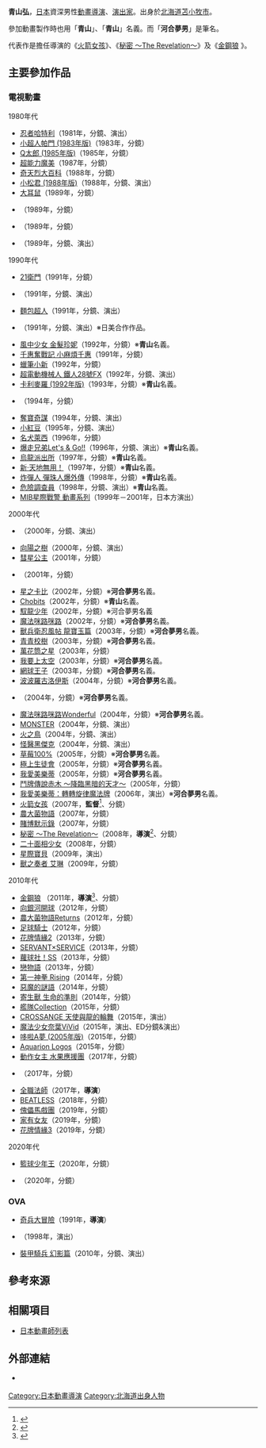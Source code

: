 {{multiple issues|
{{Notability Unreferenced|time=2020-10-09T04:06:09+00:00}}
{{Primarysources|time=2020-10-09T04:06:09+00:00}}
}}
{{noteTA|G1=Anime}}
{{japanese|japanese=青山 弘|kana=あおやま ひろし|romaji=Aoyama Hiroshi}}
'''青山弘'''{{BD|1960年|1月15日||}}，[[日本|日本]]資深男性[[動畫|動畫]][[導演|導演]]、[[戲劇|演出家]]。出身於[[北海道|北海道]][[苫小牧市|苫小牧市]]。

參加動畫製作時也用「'''青山{{lang|ja|ひろし}}'''」、「'''青山{{lang|ja|ヒロシ}}'''」名義。而「'''河合夢男'''」是筆名。

代表作是擔任導演的《[[火箭女孩|火箭女孩]]》、《[[最高機密_(漫畫)|秘密 ～The Revelation～]]》及《[[金鋼狼|金鋼狼]] {{link-ja|金鋼狼 (2011年動畫)|ウルヴァリン (アニメ)|(2011年動畫)}}》。

== 主要參加作品 ==
=== 電視動畫 ===
; 1980年代
* [[忍者小靈精|忍者哈特利]]（1981年，分鏡、演出）
* [[小超人帕門|小超人帕門 (1983年版)]]（1983年，分鏡）
* [[Q太郎|Q太郎 (1985年版)]]（1985年，分鏡）
* [[超能力魔美|超能力魔美]]（1987年，分鏡）
* [[奇天烈大百科|奇天烈大百科]]（1988年，分鏡）
* [[小松君|小松君 (1988年版)]]（1988年，分鏡、演出）
* [[大耳鼠|大耳鼠]]（1989年，分鏡）
* {{link-ja|搞怪刑事|がきデカ}}（1989年，分鏡）
* {{lang|ja|{{link-ja|パラソルヘンべえ|パラソルヘンべえ}}}}（1989年，分鏡）
* {{link-ja|GO！摔角軍團|GO! レスラー軍団}}（1989年，分鏡、演出）

; 1990年代
* [[21衛門|21衛門]]（1991年，分鏡）
* {{link-ja|淘氣的雙胞胎 克萊爾學院物語|おちゃめなふたご クレア学院物語}}（1991年，分鏡、演出）
* [[麵包超人|麵包超人]]（1991年，分鏡、演出）
* {{link-en|記者布魯斯|Reporter Blues}}（1991年，分鏡、演出）※日美合作作品。
* [[風中少女_金髮珍妮|風中少女 金髮珍妮]]（1992年，分鏡）※'''青山{{lang|ja|ヒロシ}}'''名義。
* [[小麻煩千惠|千惠奮戰記 小麻煩千惠]]（1991年，分鏡）
* [[蠟筆小新|蠟筆小新]]（1992年，分鏡）
* [[超電動機械人_鐵人28號FX|超電動機械人 鐵人28號FX]]（1992年，分鏡、演出）
* [[卡利麥羅#電視動畫第2作|卡利麥羅 (1992年版)]]（1993年，分鏡）※'''青山{{lang|ja|ヒロシ}}'''名義。
* {{link-ja|重獲新生的機器人|おまかせスクラッパーズ}}（1994年，分鏡）
* [[飛虎奇兵|奪寶奇謀]]（1994年，分鏡、演出）
* [[小紅豆_(漫畫)|小紅豆]]（1995年，分鏡、演出）
* [[名犬萊西|名犬萊西]]（1996年，分鏡）
* [[爆走兄弟Let's_&_Go!!|爆走兄弟Let's & Go!!]]（1996年，分鏡、演出）※'''青山{{lang|ja|ひろし}}'''名義。
* [[烏龍派出所|烏龍派出所]]（1997年，分鏡）※'''青山{{lang|ja|ひろし}}'''名義。
* [[天地無用！|新·天地無用！]]（1997年，分鏡）※'''青山{{lang|ja|ヒロシ}}'''名義。
* [[炸彈人_彈珠人爆外傳|炸彈人 彈珠人爆外傳]]（1998年，分鏡）※'''青山{{lang|ja|ヒロシ}}'''名義。
* [[危險調查員|危險調查員]]（1998年，分鏡、演出）※'''青山{{lang|ja|ヒロシ}}'''名義。
* [[黑超特警組|MIB星際戰警 動畫系列]]（1999年－2001年，日本方演出）

; 2000年代
* {{link-ja|怪獸農場|モンスターファーム (アニメ)|怪獸農場 ～前往傳說之路～}}（2000年，分鏡、演出）
* [[向陽之樹|向陽之樹]]（2000年，分鏡、演出）
* [[彗星公主_(動畫)|彗星公主]]（2001年，分鏡）
* {{link-ja|角子機貴族 銀|パチスロ貴族 銀}}（2001年，分鏡）
* [[星之卡比_(動畫)|星之卡比]]（2002年，分鏡）※'''河合夢男'''名義。
* [[Chobits|Chobits]]（2002年，分鏡）※'''青山{{lang|ja|ひろし}}'''名義。
* [[馭龍少年|馭龍少年]]（2002年，分鏡）※河合夢男名義
* [[魔法咪路咪路|魔法咪路咪路]]（2002年，分鏡）※'''河合夢男'''名義。
* [[獸兵衛忍風帖|獸兵衛忍風帖 龍寶玉篇]]（2003年，分鏡）※'''河合夢男'''名義。
* [[青青校樹_(遊戲)|青青校樹]]（2003年，分鏡）※'''河合夢男'''名義。
* [[百變之星|萬花筒之星]]（2003年，分鏡）
* [[我要上太空|我要上太空]]（2003年，分鏡）※'''河合夢男'''名義。
* [[網球王子_(動畫)|網球王子]]（2003年，分鏡）※'''河合夢男'''名義。
* [[波波羅王國|波波羅古洛伊斯]]（2004年，分鏡）※'''河合夢男'''名義。
* {{link-ja|宇宙交響詩美蒂露 銀河鐵道999外傳|宇宙交響詩メーテル 銀河鉄道999外伝}}（2004年，分鏡）※'''河合夢男'''名義。
* [[魔法咪路咪路|魔法咪路咪路Wonderful]]（2004年，分鏡）※'''河合夢男'''名義。
* [[MONSTER_(漫畫)|MONSTER]]（2004年，分鏡、演出）
* [[火之鳥_(漫畫)|火之鳥]]（2004年，分鏡、演出）
* [[怪醫黑傑克_(動畫)#怪醫黑傑克|怪醫黑傑克]]（2004年，分鏡、演出）
* [[草莓100%|草莓100%]]（2005年，分鏡）※'''河合夢男'''名義。
* [[極上生徒會|極上生徒會]]（2005年，分鏡）※'''河合夢男'''名義。
* [[奇幻魔法Melody|我愛美樂蒂]]（2005年，分鏡）※'''河合夢男'''名義。
* [[鬥牌傳說|鬥牌傳說赤木 ～降臨黑暗的天才～]]（2005年，分鏡）
* [[奇幻魔法Melody：轉轉旋律魔法牌|我愛美樂蒂：轉轉旋律魔法牌]]（2006年，演出）※'''河合夢男'''名義。
* [[火箭女孩|火箭女孩]]（2007年，'''監督'''<ref>{{cite web|url=https://anime.eiga.com/program/102236/|title=火箭女孩：作品情報|publisher=Anime Hack|accessdate=2020-10-08|language=ja|archive-date=2021-01-17|archive-url=https://web.archive.org/web/20210117155113/https://anime.eiga.com/program/102236/|dead-url=no}}</ref>、分鏡）
* [[農大菌物語|農大菌物語]]（2007年，分鏡）
* [[賭博默示錄|賭博默示錄]]（2007年，分鏡）
* [[最高機密_(漫畫)|秘密 ～The Revelation～]]（2008年，'''導演'''<ref>{{cite web|url=https://anime.eiga.com/program/101361/|title=秘密 ～The Revelation～：作品情報|publisher=Anime Hack|accessdate=2020-04-24|language=ja|archive-date=2021-01-15|archive-url=https://web.archive.org/web/20210115175148/https://anime.eiga.com/program/101361/|dead-url=no}}</ref>、分鏡）
* [[二十面相少女|二十面相少女]]（2008年，分鏡）
* [[星際寶貝：神奇大冒險|星際寶貝]]（2009年，演出）
* [[獸之奏者|獸之奏者 艾琳]]（2009年，分鏡）

; 2010年代
* [[金鋼狼|金鋼狼]] {{link-ja|金鋼狼 (2011年動畫)|ウルヴァリン (アニメ)|(2011年動畫)}}（2011年，'''導演'''<ref>{{cite web|url=https://anime.eiga.com/program/100223/|title=金鋼狼：作品情報|publisher=Anime Hack|accessdate=2020-10-08|language=ja|archive-date=2021-02-28|archive-url=https://web.archive.org/web/20210228005141/https://anime.eiga.com/program/100223/|dead-url=no}}</ref>、分鏡）
* [[向銀河開球|向銀河開球]]（2012年，分鏡）
* [[農大菌物語|農大菌物語Returns]]（2012年，分鏡）
* [[足球騎士|足球騎士]]（2012年，分鏡）
* [[花牌情緣|花牌情緣2]]（2013年，分鏡）
* [[SERVANT×SERVICE|SERVANT×SERVICE]]（2013年，分鏡）
* [[蘿球社！|蘿球社！SS]]（2013年，分鏡）
* [[戀物語|戀物語]]（2013年，分鏡）
* [[第一神拳|第一神拳 Rising]]（2014年，分鏡）
* [[惡魔的謎語|惡魔的謎語]]（2014年，分鏡）
* [[寄生獸|寄生獸 生命的準則]]（2014年，分鏡）
* [[艦隊Collection_(動畫)|艦隊Collection]]（2015年，分鏡）
* [[CROSSANGE_天使與龍的輪舞|CROSSANGE 天使與龍的輪舞]]（2015年，演出）
* [[魔法少女奈葉ViVid|魔法少女奈葉ViVid]]（2015年，演出、ED分鏡&演出）
* [[哆啦A夢_(2005年電視動畫)|哆啦A夢 (2005年版)]]（2015年，分鏡）
* [[Aquarion_Logos|Aquarion Logos]]（2015年，分鏡）
* [[動作女主_水果應援團|動作女主 水果應援團]]（2017年，分鏡）
* {{link-ja|漫威未來復仇者聯盟|マーベル フューチャー・アベンジャーズ}}（2017年，分鏡）
* [[全職法師|全職法師]]（2017年，'''導演'''）
* [[BEATLESS|BEATLESS]]（2018年，分鏡）
* [[傀儡馬戲團|傀儡馬戲團]]（2019年，分鏡）
* [[家有女友|家有女友]]（2019年，分鏡）
* [[花牌情緣|花牌情緣3]]（2019年，分鏡）

; 2020年代
* [[籃球少年王|籃球少年王]]（2020年，分鏡）
* {{link-ja|僵僵僵 殭屍君|ゾゾゾ ゾンビーくん}}（2020年，分鏡）

=== OVA ===
* [[奇兵大冒險|奇兵大冒險]]（1991年，'''導演'''）
* {{link-en|史酷比：僵屍島歷險記|Scooby-Doo on Zombie Island|叔比狗：僵屍島歷險記}}（1998年，演出）
* [[裝甲騎兵#《幻影篇》|裝甲騎兵 幻影篇]]（2010年，分鏡、演出）

== 參考來源 ==
{{reflist}}

== 相關項目 ==
* [[日本動畫師列表|日本動畫師列表]]

== 外部連結 ==
* {{lang|ja|[http://jpcc.sakura.ne.jp/jpcul/webroot/articles/view/719 ユッキーのアニメ☆キラリ 第5回：『ウルヴァリン』青山弘監督インタビュー]}} {{ja icon}}

{{青山弘執導作品}}
{{DEFAULTSORT:Aoyama Hiroshi}}
[[Category:日本動畫導演|Category:日本動畫導演]]
[[Category:北海道出身人物|Category:北海道出身人物]]